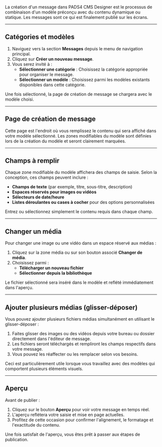 La création d'un message dans PADS4 CMS Designer est le processus de combinaison d'un modèle préconçu avec du contenu dynamique ou statique. Les messages sont ce qui est finalement publié sur les écrans.

***

## Catégories et modèles

1. Naviguez vers la section **Messages** depuis le menu de navigation principal.
2. Cliquez sur **Créer un nouveau message**.
3. Vous serez invité à :
   * **Sélectionner une catégorie** : Choisissez la catégorie appropriée pour organiser le message.
   * **Sélectionner un modèle** : Choisissez parmi les modèles existants disponibles dans cette catégorie.

Une fois sélectionné, la page de création de message se chargera avec le modèle choisi.

***

## Page de création de message

Cette page est l'endroit où vous remplissez le contenu qui sera affiché dans votre modèle sélectionné. Les zones modifiables du modèle sont définies lors de la création du modèle et seront clairement marquées.

***

## Champs à remplir

Chaque zone modifiable du modèle affichera des champs de saisie. Selon la conception, ces champs peuvent inclure :

* **Champs de texte** (par exemple, titre, sous-titre, description)
* **Espaces réservés pour images ou vidéos**
* **Sélecteurs de date/heure**
* **Listes déroulantes ou cases à cocher** pour des options personnalisées

Entrez ou sélectionnez simplement le contenu requis dans chaque champ.

***

## Changer un média

Pour changer une image ou une vidéo dans un espace réservé aux médias :

1. Cliquez sur la zone média ou sur son bouton associé **Changer de média**.
2. Choisissez parmi :
   * **Télécharger un nouveau fichier**
   * **Sélectionner depuis la bibliothèque**

Le fichier sélectionné sera inséré dans le modèle et reflété immédiatement dans l'aperçu.

***

## Ajouter plusieurs médias (glisser-déposer)

Vous pouvez ajouter plusieurs fichiers médias simultanément en utilisant le glisser-déposer :

1. Faites glisser des images ou des vidéos depuis votre bureau ou dossier directement dans l'éditeur de message.
2. Les fichiers seront téléchargés et rempliront les champs respectifs dans votre message.
3. Vous pouvez les réaffecter ou les remplacer selon vos besoins.

Ceci est particulièrement utile lorsque vous travaillez avec des modèles qui comportent plusieurs éléments visuels.

***

## Aperçu

Avant de publier :

1. Cliquez sur le bouton **Aperçu** pour voir votre message en temps réel.
2. L'aperçu reflétera votre saisie et mise en page actuelles.
3. Profitez de cette occasion pour confirmer l'alignement, le formatage et l'exactitude du contenu.

Une fois satisfait de l'aperçu, vous êtes prêt à passer aux étapes de publication.

